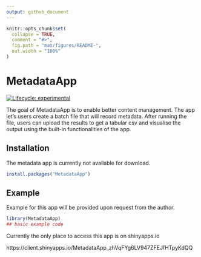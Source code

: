 ```yaml
---
output: github_document
---
```


<!-- README.md is generated from README.Rmd. Please edit that file -->

```r
knitr::opts_chunk$set(
  collapse = TRUE,
  comment = "#>",
  fig.path = "man/figures/README-",
  out.width = "100%"
)
```

# MetadataApp

<!-- badges: start -->
[![Lifecycle: experimental](https://img.shields.io/badge/lifecycle-experimental-orange.svg)](https://www.tidyverse.org/lifecycle/#experimental)
<!-- badges: end -->

The goal of MetadataApp is to enable better content management. The app let's users create a batch file that will record metadata. After running the file, users can upload the results to get a tabular csv and visualise the output using the built-in functionalities of the app.

## Installation

The metadata app is currently not available for download.

``` r
install.packages("MetadataApp")
```

## Example

Example for this app will be provided upon request from the author.

```r
library(MetadataApp)
## basic example code
```

Currently the only place to access this app is on shinyapps.io

https://client.shinyapps.io/MetadataApp_zhVqFYg6LV947ZFEJfHTpyKdQQ